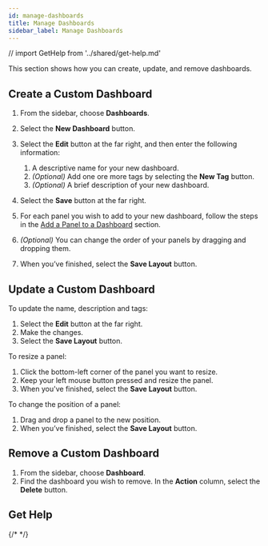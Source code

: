 ```yaml
---
id: manage-dashboards
title: Manage Dashboards
sidebar_label: Manage Dashboards
---
```


// import GetHelp from '../shared/get-help.md'

This section shows how you can create, update, and remove dashboards.

## Create a Custom Dashboard

1. From the sidebar, choose **Dashboards**.
2. Select the **New Dashboard** button.
3. Select the **Edit** button at the far right, and then enter the following information:
    1. A descriptive name for your new dashboard.
    2. *(Optional)* Add one ore more tags by selecting the **New Tag** button.
    3. *(Optional)* A brief description of your new dashboard.

4. Select the **Save** button at the far right.

5. For each panel you wish to add to your new dashboard, follow the steps in the [Add a Panel to a Dashboard](/docs/userguide/manage-panels#add-a-panel-to-a-dashboard) section.

6. *(Optional)* You can change the order of your panels by dragging and dropping them.

7. When you’ve finished, select the **Save Layout** button.


## Update a Custom Dashboard

To update the name, description and tags:

1. Select the **Edit** button at the far right.
2. Make the changes.
3. Select the **Save Layout** button.

To resize a panel:

1. Click the bottom-left corner of the panel you want to resize.
2. Keep your left mouse button pressed and resize the panel.
3. When you've finished, select the **Save Layout** button.

To change the position of a panel:

1. Drag and drop a panel to the new position.
2. When you’ve finished, select the **Save Layout** button.


## Remove a Custom Dashboard

1. From the sidebar, choose **Dashboard**.
2. Find the dashboard you wish to remove. In the **Action** column, select the **Delete** button.

## Get Help

{/* <GetHelp /> */}